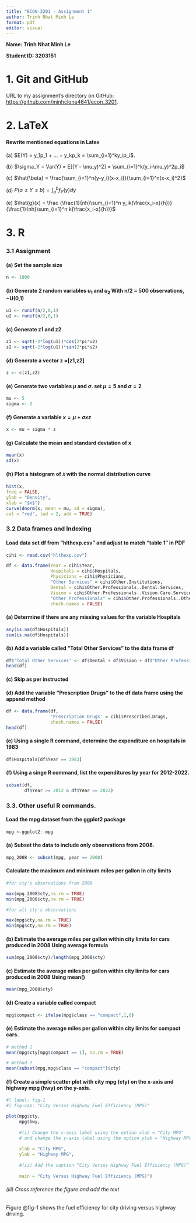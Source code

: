 ```yaml
---
title: "ECON-3201 - Assignment 1"
author: Trinh Nhat Minh Le
format: pdf
editor: visual
---
```


**Name: Trinh Nhat Minh Le**

**Student ID: 3203151**

# 1. Git and GitHub

URL to my assignment's directory on GitHub: <https://github.com/minhclone4641/econ_3201>.

# 2. LaTeX

#### Rewrite mentioned equations in Latex

(a) $E(Y) = y_1p_1 + ... + y_kp_k = \sum_{i=1}^ky_ip_i$.

(b) $\sigma_Y = Var(Y) = E[(Y - \mu_y)^2] = \sum_{i=1}^k(y_i-\mu_y)^2p_i$

(c) $\hat{\beta} = \frac{\sum_{i=1}^n(y-y_i)(x-x_i)}{\sum_{i=1}^n(x-x_i)^2}$

(d) $P(a \leq Y \leq b) = \int_{a}^{b}f_Y(y)dy$

(e) $\hat{g}(x) = \frac
{\frac{1}{nh}\sum_{i=1}^n y_ik(\frac{x_i-x}{h})}
{\frac{1}{nh}\sum_{i=1}^n k(\frac{x_i-x}{h})}$

# 3. R

### 3.1 Assignment

#### (a) Set the sample size

```r
n <- 1000
```

#### (b) Generate 2 random variables $u_1$ and $u_2$ With n/2 = 500 observations, \~U(0,1)

```r
u1 <- runif(n/2,0,1) 
u2 <- runif(n/2,0,1)

```

#### (c) Generate z1 and z2

```r
z1 <- sqrt(-2*log(u1))*cos(2*pi*u2)
z2 <- sqrt(-2*log(u1))*sin(2*pi*u2)
```

#### (d) Generate a vector z =\[z1,z2\]

```r
z <- c(z1,z2)
```

#### (e) Generate two variables $\mu$ and $\sigma$. set $\mu = 5$ and $\sigma =2$

```r
mu <- 5
sigma <- 2
```

#### (f) Generate a variable $x = \mu + \sigma x z$

```r
x <- mu + sigma * z
```

#### (g) Calculate the mean and standard deviation of x

```r
mean(x)
sd(x)
```

#### (h) Plot a histogram of 𝑥 with the normal distribution curve

```r
hist(x,
freq = FALSE,
ylab = "Density",
xlab = "$x$")
curve(dnorm(x, mean = mu, sd = sigma),
col = "red", lwd = 2, add = TRUE)
```

### 3.2 Data frames and Indexing

#### Load data set df from "hlthexp.csv" and adjust to match "table 1" in PDF

```r
cihi <- read.csv("hlthexp.csv")

df <- data.frame(Year = cihi$Year,
                 Hospitals = cihi$Hospitals,
                 Physicians = cihi$Physicians,
                 "Other Services" = cihi$Other.Institutions,
                 Dental = cihi$Other.Professionals..Dental.Services,
                 Vision = cihi$Other.Professionals..Vision.Care.Services,
                 "Other Professionals" = cihi$Other.Professionals..Other.Services,
                 check.names = FALSE)
```

#### (a) Determine if there are any missing values for the variable Hospitals

```r
any(is.na(df$Hospitals))
sum(is.na(df$Hospitals))
```

#### (b) Add a variable called “Total Other Services” to the data frame df

```r
df$'Total Other Services' <- df$Dental + df$Vision + df$"Other Professionals"
head(df)
```

#### (c) Skip as per instructed

#### (d) Add the variable “Prescription Drugs” to the df data frame using the append method

```r
df <- data.frame(df,
                 'Prescription Drugs' = cihi$Prescribed.Drugs,
                 check.names = FALSE)
head(df)
```

#### (e) Using a single R command, determine the expenditure on hospitals in 1983

```r
df$Hospitals[df$Year == 1983]
```

#### (f) Using a singe R command, list the expenditures by year for 2012-2022.

```r
subset(df,
       df$Year >= 2012 & df$Year <= 2022)
```

### 3.3. Other useful R commands.

#### Load the mpg dataset from the ggplot2 package

```r
mpg <-ggplot2::mpg
```

#### (a) Subset the data to include only observations from 2008.

```r
mpg_2008 <- subset(mpg, year == 2008)
```

#### Calculate the maximum and minimum miles per gallon in city limits

```r
#for cty's observations from 2008

max(mpg_2008$cty,na.rm = TRUE)
min(mpg_2008$cty,na.rm = TRUE)

#for all cty's observations

max(mpg$cty,na.rm = TRUE)
min(mpg$cty,na.rm = TRUE)
```

#### (b) Estimate the average miles per gallon within city limits for cars produced in 2008 Using average formula

```r
sum(mpg_2008$cty)/length(mpg_2008$cty)
```

#### (c) Estimate the average miles per gallon within city limits for cars produced in 2008 Using mean()

```r
mean(mpg_2008$cty)
```

#### (d) Create a variable called compact

```r
mpg$compact <- ifelse(mpg$class == "compact",1,0)
```

#### (e) Estimate the average miles per gallon within city limits for compact cars.

```r
# method 1
mean(mpg$cty[mpg$compact == 1], na.rm = TRUE)
```

```r
# method 2
mean(subset(mpg,mpg$class == "compact")$cty)
```

#### (f) Create a simple scatter plot with city mpg (cty) on the x-axis and highway mpg (hwy) on the y-axis.

```r
#| label: fig-1
#| fig-cap: "City Versus Highway Fuel Efficiency (MPG)"

plot(mpg$cty,
     mpg$hwy,
     
     #(i) Change the x-axis label using the option xlab = "City MPG"
     # and change the y-axis label using the option ylab = "Highway MPG"
     
     xlab = "City MPG",
     ylab = "Highway MPG",
     
     #(ii) Add the caption “City Versus Highway Fuel Efficiency (MPG)”
     
     main = "City Versus Highway Fuel Efficiency (MPG)")
```

###### (iii) Cross reference the figure and add the text

Figure @fig-1 shows the fuel efficiency for city driving versus highway driving.
